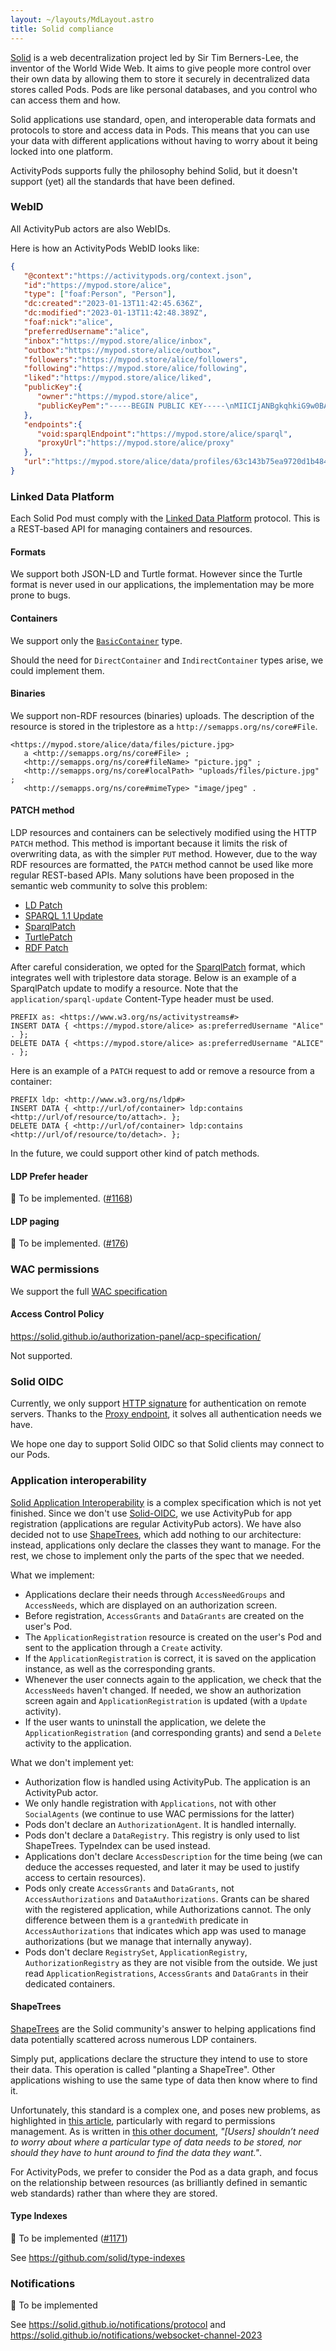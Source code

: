 ```yaml
---
layout: ~/layouts/MdLayout.astro
title: Solid compliance
---
```



[Solid](https://solidproject.org/) is a web decentralization project led by Sir Tim Berners-Lee, the inventor of the World Wide Web. It aims to give people more control over their own data by allowing them to store it securely in decentralized data stores called Pods. Pods are like personal databases, and you control who can access them and how.

Solid applications use standard, open, and interoperable data formats and protocols to store and access data in Pods. This means that you can use your data with different applications without having to worry about it being locked into one platform.

ActivityPods supports fully the philosophy behind Solid, but it doesn't support (yet) all the standards that have been defined.

### WebID <ProgressBar percentage={100} />

All ActivityPub actors are also WebIDs.

Here is how an ActivityPods WebID looks like:

```json
{
   "@context":"https://activitypods.org/context.json",
   "id":"https://mypod.store/alice",
   "type": ["foaf:Person", "Person"],
   "dc:created":"2023-01-13T11:42:45.636Z",
   "dc:modified":"2023-01-13T11:42:48.389Z",
   "foaf:nick":"alice",
   "preferredUsername":"alice",
   "inbox":"https://mypod.store/alice/inbox",
   "outbox":"https://mypod.store/alice/outbox",
   "followers":"https://mypod.store/alice/followers",
   "following":"https://mypod.store/alice/following",
   "liked":"https://mypod.store/alice/liked",
   "publicKey":{
      "owner":"https://mypod.store/alice",
      "publicKeyPem":"-----BEGIN PUBLIC KEY-----\nMIICIjANBgkqhkiG9w0BAQEFAAOCAg8AMIICCgKCAgEAzlq6avqA4nwxGDqXMijZ\nixRIllyIDkF4rc9KxUHizysOJEBx9+WSfom0wlS1hPr+Qn90eb8h/8wjbvfXdjYm\npdusaTOrRMFEEMX4lquAPcgLxZKzQNAy8zUw/oBpnrep52Hmx7VfYFfCpAP7OxAL\nsA4mdKq1tx2e0g9so+5WeAa3yiKCvqkE6QJQXgk+WQ998aQg133HOUOqa1JKaU0k\nJK6fVYnJ74L7b6OWQDbehu0SBlAAypOJzkO4WysKOGiUCrrcgol2LmTImzCoTZS3\nPUUV0Rh2iI3v5t07vUfr5o415Em5YFwoPRhq3WH6hmP7wd9ducaFNl9Q/XyYQmPK\nG1F3RQNwtSy6aeAUajw6HTWd+FlFA6oA9LLaVxCoTxlejLB8IrYo3y2PGxPAXNl3\nqodsXWk/I/Jm/nus+RLVGCoJLl+i+zzEF0WG20+rfb0cNPjzuzgWuYY2PTBu78Ib\nizaXLv23fPLmxxUwHQgcCc4RgbmBAwhLWTsGETRLbDSWwBZnkv6PnMVlyrzs47jf\nr+vFYIxdiz8VvJe+sQ7hSrkzVjCluKIXhWT3bPtOkq4fepTnZmGi3qXRCg5cacd8\ni+KLaGtsHIsNyGOGfi55S5ZiSMo7kbeUxfM6xFjfhWuj3jDmMYfYQgBSmP2CNcEU\nTWmx7zJiaO3Me1q3sFG8Ti0CAwEAAQ==\n-----END PUBLIC KEY-----\n"
   },
   "endpoints":{
      "void:sparqlEndpoint":"https://mypod.store/alice/sparql",
      "proxyUrl":"https://mypod.store/alice/proxy"
   },
   "url":"https://mypod.store/alice/data/profiles/63c143b75ea9720d1b484a39"
}
```

### Linked Data Platform <ProgressBar percentage={90} />

Each Solid Pod must comply with the [Linked Data Platform](https://www.w3.org/TR/ldp/) protocol. This is a REST-based API for managing containers and resources.

#### Formats <ProgressBar percentage={90} />

We support both JSON-LD and Turtle format. 
However since the Turtle format is never used in our applications, the implementation may be more prone to bugs.

#### Containers <ProgressBar percentage={80} />

We support only the [`BasicContainer`](https://www.w3.org/TR/ldp/#ldpc-container) type. 

Should the need for `DirectContainer` and `IndirectContainer` types arise, we could implement them. 

#### Binaries <ProgressBar percentage={100} />

We support non-RDF resources (binaries) uploads. The description of the resource is stored in the triplestore as a `http://semapps.org/ns/core#File`.

```turtle
<https://mypod.store/alice/data/files/picture.jpg>
   a <http://semapps.org/ns/core#File> ;
   <http://semapps.org/ns/core#fileName> "picture.jpg" ;
   <http://semapps.org/ns/core#localPath> "uploads/files/picture.jpg" ;
   <http://semapps.org/ns/core#mimeType> "image/jpeg" .
```

#### PATCH method <ProgressBar percentage={100} />

LDP resources and containers can be selectively modified using the HTTP `PATCH` method. This method is important because it limits the risk of overwriting data, as with the simpler `PUT` method.
However, due to the way RDF resources are formatted, the `PATCH` method cannot be used like more regular REST-based APIs.
Many solutions have been proposed in the semantic web community to solve this problem:

- [LD Patch](https://www.w3.org/TR/ldpatch/)
- [SPARQL 1.1 Update](http://www.w3.org/TR/sparql11-http-rdf-update/#http-patch)
- [SparqlPatch](http://www.w3.org/2001/sw/wiki/SparqlPatch)
- [TurtlePatch](http://www.w3.org/2001/sw/wiki/TurtlePatch)
- [RDF Patch](http://afs.github.io/rdf-patch/)

After careful consideration, we opted for the [SparqlPatch](http://www.w3.org/2001/sw/wiki/SparqlPatch) format, which integrates well with triplestore data storage.
Below is an example of a SparqlPatch update to modify a resource. Note that the `application/sparql-update` Content-Type header must be used.

```sparql
PREFIX as: <https://www.w3.org/ns/activitystreams#>
INSERT DATA { <https://mypod.store/alice> as:preferredUsername "Alice" . };
DELETE DATA { <https://mypod.store/alice> as:preferredUsername "ALICE" . };
```

Here is an example of a `PATCH` request to add or remove a resource from a container:

```sparql
PREFIX ldp: <http://www.w3.org/ns/ldp#>
INSERT DATA { <http://url/of/container> ldp:contains <http://url/of/resource/to/attach>. };
DELETE DATA { <http://url/of/container> ldp:contains <http://url/of/resource/to/detach>. };
```

In the future, we could support other kind of patch methods.

#### LDP Prefer header <ProgressBar percentage={0} />

👷 To be implemented. ([#1168](https://github.com/assemblee-virtuelle/semapps/issues/1168))

#### LDP paging <ProgressBar percentage={0} />

👷 To be implemented. ([#176](https://github.com/assemblee-virtuelle/semapps/issues/176))

### WAC permissions <ProgressBar percentage={100} />

We support the full [WAC specification](https://solid.github.io/web-access-control-spec/)

#### Access Control Policy <ProgressBar percentage={0} />

https://solid.github.io/authorization-panel/acp-specification/

Not supported.

### Solid OIDC <ProgressBar percentage={0} />

Currently, we only support [HTTP signature](./activitypub#http-signature-authentication) for authentication on remote servers. Thanks to the [Proxy endpoint](activitypods.md#proxy-endpoint-with-non-get-methods), it solves all authentication needs we have.

We hope one day to support Solid OIDC so that Solid clients may connect to our Pods.

### Application interoperability <ProgressBar percentage={30} />

[Solid Application Interoperability](https://solid.github.io/data-interoperability-panel/specification) is a complex specification which is not yet finished. 
Since we don't use [Solid-OIDC](#solid-oidc), we use ActivityPub for app registration (applications are regular ActivityPub actors). 
We have also decided not to use [ShapeTrees](#shapetrees), which add nothing to our architecture: instead, applications only declare the classes they want to manage. For the rest, we chose to implement only the parts of the spec that we needed.

What we implement:

- Applications declare their needs through `AccessNeedGroups` and `AccessNeeds`, which are displayed on an authorization screen.
- Before registration, `AccessGrants` and `DataGrants` are created on the user's Pod.
- The `ApplicationRegistration` resource is created on the user's Pod and sent to the application through a `Create` activity. 
- If the `ApplicationRegistration` is correct, it is saved on the application instance, as well as the corresponding grants.
- Whenever the user connects again to the application, we check that the `AccessNeeds` haven't changed. If needed, we show an authorization screen again and `ApplicationRegistration` is updated (with a `Update` activity).
- If the user wants to uninstall the application, we delete the `ApplicationRegistration` (and corresponding grants) and send a `Delete` activity to the application.

What we don't implement yet:

- Authorization flow is handled using ActivityPub. The application is an ActivityPub actor.
- We only handle registration with `Applications`, not with other `SocialAgents` (we continue to use WAC permissions for the latter)
- Pods don't declare an `AuthorizationAgent`. It is handled internally.
- Pods don't declare a `DataRegistry`. This registry is only used to list ShapeTrees. TypeIndex can be used instead.
- Applications don't declare `AccessDescription` for the time being (we can deduce the accesses requested, and later it may be used to justify access to certain resources).
- Pods only create `AccessGrants` and `DataGrants`, not `AccessAuthorizations` and `DataAuthorizations`. Grants can be shared with the registered application, while Authorizations cannot. The only difference between them is a `grantedWith` predicate in `AccessAuthorizations` that indicates which app was used to manage authorizations (but we manage that internally anyway).
- Pods don't declare `RegistrySet`, `ApplicationRegistry`, `AuthorizationRegistry` as they are not visible from the outside. We just read `ApplicationRegistrations`, `AccessGrants` and `DataGrants` in their dedicated containers.

#### ShapeTrees <ProgressBar percentage={0} />

[ShapeTrees](https://shapetrees.org) are the Solid community's answer to helping applications find data potentially scattered across numerous LDP containers.

Simply put, applications declare the structure they intend to use to store their data. This operation is called "planting a ShapeTree". Other applications wishing to use the same type of data then know where to find it.

Unfortunately, this standard is a complex one, and poses new problems, as highlighted in [this article](https://ruben.verborgh.org/blog/2022/12/30/lets-talk-about-pods/), particularly with regard to permissions management. As is written in [this other document](https://github.com/solid/data-interoperability-panel/blob/main/problems-and-goals.md#problem-4---people-shouldnt-need-to-think-about-how-to-physically-organize-their-data-to-use-solid), *"[Users] shouldn’t need to worry about where a particular type of data needs to be stored, nor should they have to hunt around to find the data they want."*.  

For ActivityPods, we prefer to consider the Pod as a data graph, and focus on the relationship between resources (as brilliantly defined in semantic web standards) rather than where they are stored.

#### Type Indexes <ProgressBar percentage={0} />

👷 To be implemented ([#1171](https://github.com/assemblee-virtuelle/semapps/issues/1171))

See https://github.com/solid/type-indexes

### Notifications <ProgressBar percentage={0} />

👷 To be implemented 

See https://solid.github.io/notifications/protocol and https://solid.github.io/notifications/websocket-channel-2023

